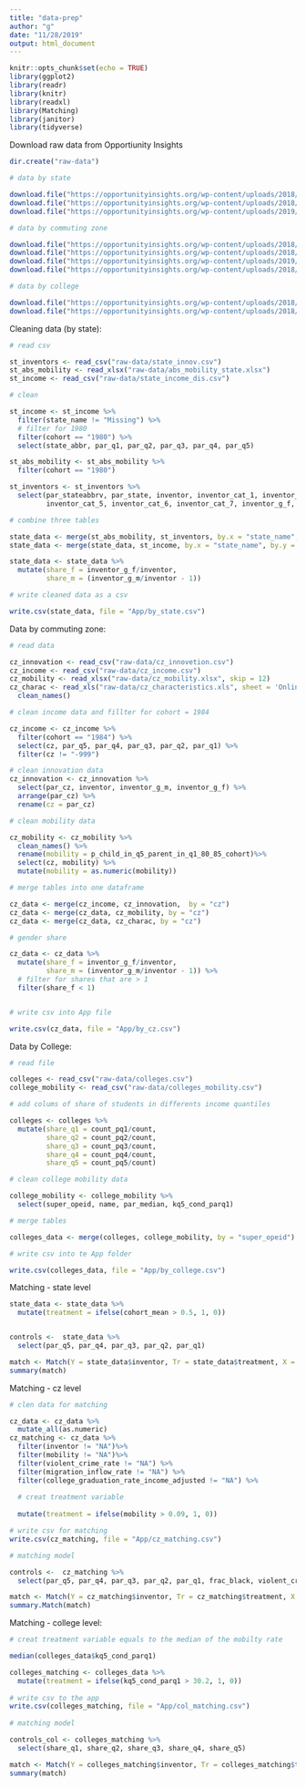 ```yaml
---
title: "data-prep"
author: "g"
date: "11/28/2019"
output: html_document
---
```


```r
knitr::opts_chunk$set(echo = TRUE)
library(ggplot2)
library(readr)
library(knitr)
library(readxl)
library(Matching)
library(janitor)
library(tidyverse)
```


Download raw data from Opportiunity Insights

```r
dir.create("raw-data")

# data by state  

download.file("https://opportunityinsights.org/wp-content/uploads/2018/04/table_1b.csv", destfile = "raw-data/state_innov.csv")
download.file("https://opportunityinsights.org/wp-content/uploads/2018/04/table2_state_absmob_by_cohort.xlsx", destfile = "raw-data/abs_mobility_state.xlsx", mode = "wb")
download.file("https://opportunityinsights.org/wp-content/uploads/2019/01/mrc_table12.csv", destfile = "raw-data/state_income_dis.csv")

# data by commuting zone

download.file("https://opportunityinsights.org/wp-content/uploads/2018/03/table_1a.csv", destfile = "raw-data/cz_innovetion.csv")
download.file("https://opportunityinsights.org/wp-content/uploads/2018/04/online_data_tables-7.xls", destfile = "raw-data/cz_characteristics.xls", mode = "wb")
download.file("https://opportunityinsights.org/wp-content/uploads/2019/01/mrc_table13.csv", destfile = "raw-data/cz_income.csv")
download.file("https://opportunityinsights.org/wp-content/uploads/2018/04/preferred_measures.xlsx", destfile = "raw-data/cz_mobility.xlsx", mode="wb")

# data by college

download.file("https://opportunityinsights.org/wp-content/uploads/2018/04/table_3.csv", destfile = "raw-data/colleges.csv")
download.file("https://opportunityinsights.org/wp-content/uploads/2018/03/mrc_table1.csv", destfile = "raw-data/colleges_mobility.csv")

```



Cleaning data (by state):


```r
# read csv

st_inventors <- read_csv("raw-data/state_innov.csv")
st_abs_mobility <- read_xlsx("raw-data/abs_mobility_state.xlsx")
st_income <- read_csv("raw-data/state_income_dis.csv")

# clean

st_income <- st_income %>%
  filter(state_name != "Missing") %>%
  # filter for 1980
  filter(cohort == "1980") %>%
  select(state_abbr, par_q1, par_q2, par_q3, par_q4, par_q5)

st_abs_mobility <- st_abs_mobility %>%
  filter(cohort == "1980") 

st_inventors <- st_inventors %>%
  select(par_stateabbrv, par_state, inventor, inventor_cat_1, inventor_cat_2, inventor_cat_3, inventor_cat_4,
         inventor_cat_5, inventor_cat_6, inventor_cat_7, inventor_g_f, inventor_g_m, kid_count)

# combine three tables

state_data <- merge(st_abs_mobility, st_inventors, by.x = "state_name", by.y = "par_stateabbrv")
state_data <- merge(state_data, st_income, by.x = "state_name", by.y = "state_abbr")

state_data <- state_data %>%
  mutate(share_f = inventor_g_f/inventor,
         share_m = (inventor_g_m/inventor - 1))

# write cleaned data as a csv

write.csv(state_data, file = "App/by_state.csv")
```


Data by commuting zone:

```r
# read data

cz_innovation <- read_csv("raw-data/cz_innovetion.csv")
cz_income <- read_csv("raw-data/cz_income.csv")
cz_mobility <- read_xlsx("raw-data/cz_mobility.xlsx", skip = 12)
cz_charac <- read_xls("raw-data/cz_characteristics.xls", sheet = 'Online Data Table 8', skip = 6) %>%
  clean_names()

# clean income data and fillter for cohort = 1984

cz_income <- cz_income %>%
  filter(cohort == "1984") %>%
  select(cz, par_q5, par_q4, par_q3, par_q2, par_q1) %>%
  filter(cz != "-999")

# clean innovation data
cz_innovation <- cz_innovation %>%
  select(par_cz, inventor, inventor_g_m, inventor_g_f) %>%
  arrange(par_cz) %>%
  rename(cz = par_cz)

# clean mobility data

cz_mobility <- cz_mobility %>%
  clean_names() %>%
  rename(mobility = p_child_in_q5_parent_in_q1_80_85_cohort)%>%
  select(cz, mobility) %>%
  mutate(mobility = as.numeric(mobility))

# merge tables into one dataframe

cz_data <- merge(cz_income, cz_innovation,  by = "cz")
cz_data <- merge(cz_data, cz_mobility, by = "cz")
cz_data <- merge(cz_data, cz_charac, by = "cz")

# gender share

cz_data <- cz_data %>%
  mutate(share_f = inventor_g_f/inventor,
         share_m = (inventor_g_m/inventor - 1)) %>%
  # filter for shares that are > 1
  filter(share_f < 1)


# write csv into App file

write.csv(cz_data, file = "App/by_cz.csv")

```


Data by College:
```r
# read file

colleges <- read_csv("raw-data/colleges.csv")
college_mobility <- read_csv("raw-data/colleges_mobility.csv")

# add colums of share of students in differents income quantiles

colleges <- colleges %>%
  mutate(share_q1 = count_pq1/count,
         share_q2 = count_pq2/count,
         share_q3 = count_pq3/count,
         share_q4 = count_pq4/count,
         share_q5 = count_pq5/count)

# clean college mobility data

college_mobility <- college_mobility %>%
  select(super_opeid, name, par_median, kq5_cond_parq1)

# merge tables

colleges_data <- merge(colleges, college_mobility, by = "super_opeid")

# write csv into te App folder

write.csv(colleges_data, file = "App/by_college.csv")


```






Matching - state level

```r

state_data <- state_data %>%
  mutate(treatment = ifelse(cohort_mean > 0.5, 1, 0))


controls <-  state_data %>%
  select(par_q5, par_q4, par_q3, par_q2, par_q1)

match <- Match(Y = state_data$inventor, Tr = state_data$treatment, X = controls)
summary(match)
```

Matching - cz level


```r
# clen data for matching

cz_data <- cz_data %>%
  mutate_all(as.numeric)
cz_matching <- cz_data %>%
  filter(inventor != "NA")%>%
  filter(mobility != "NA")%>%
  filter(violent_crime_rate != "NA") %>%
  filter(migration_inflow_rate != "NA") %>%
  filter(college_graduation_rate_income_adjusted != "NA") %>%
  
  # creat treatment variable
  
  mutate(treatment = ifelse(mobility > 0.09, 1, 0))

# write csv for matching
write.csv(cz_matching, file = "App/cz_matching.csv")

# matching model

controls <-  cz_matching %>%
  select(par_q5, par_q4, par_q3, par_q2, par_q1, frac_black, violent_crime_rate, gini, migration_inflow_rate, migration_outlflow_rate, college_graduation_rate_income_adjusted)

match <- Match(Y = cz_matching$inventor, Tr = cz_matching$treatment, X = controls)
summary.Match(match)

```

Matching - college level:

```r

# creat treatment variable equals to the median of the mobilty rate

median(colleges_data$kq5_cond_parq1)

colleges_matching <- colleges_data %>%
  mutate(treatment = ifelse(kq5_cond_parq1 > 30.2, 1, 0))
  
# write csv to the app
write.csv(colleges_matching, file = "App/col_matching.csv")
  
# matching model

controls_col <- colleges_matching %>%
  select(share_q1, share_q2, share_q3, share_q4, share_q5)

match <- Match(Y = colleges_matching$inventor, Tr = colleges_matching$treatment, X = controls_col)
summary(match)
```




